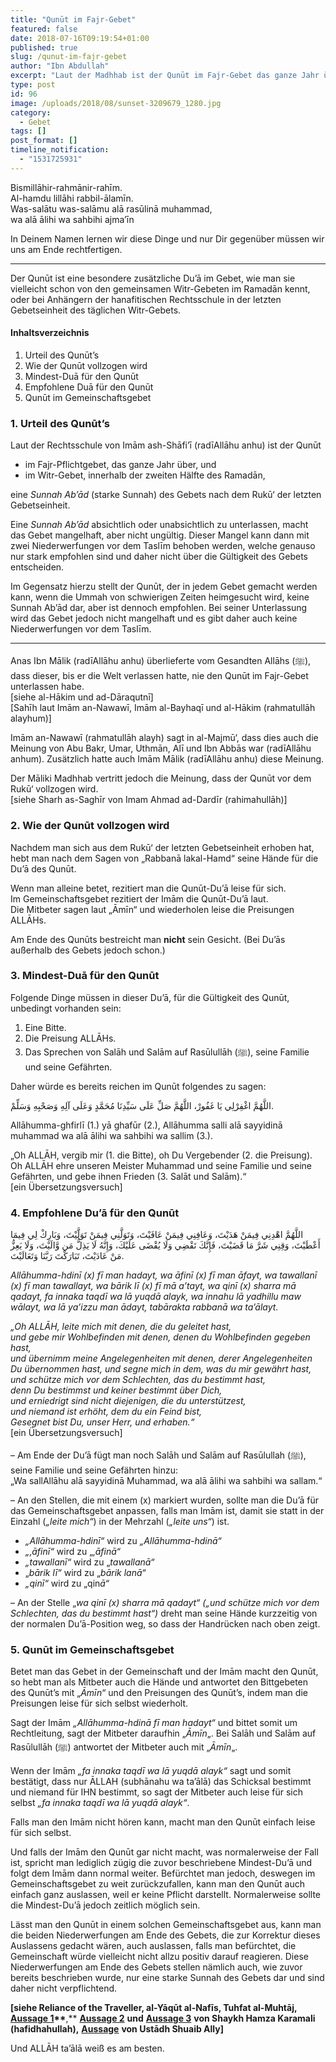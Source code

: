 ```yaml
---
title: "Qunūt im Fajr-Gebet"
featured: false
date: 2018-07-16T09:19:54+01:00
published: true
slug: /qunut-im-fajr-gebet
author: "Ibn Abdullah"
excerpt: "Laut der Madhhab ist der Qunūt im Fajr-Gebet das ganze Jahr über eine wichtige Sunnah des Gebets."
type: post
id: 96
image: /uploads/2018/08/sunset-3209679_1280.jpg
category:
  - Gebet
tags: []
post_format: []
timeline_notification:
  - "1531725931"
---
```


Bismillāhir-rahmānir-rahīm.  
Al-hamdu lillāhi rabbil-ālamīn.  
Was-salātu was-salāmu alā rasūlinā muhammad,  
wa alā ālihi wa sahbihi ajma’īn

In Deinem Namen lernen wir diese Dinge und nur Dir gegenüber müssen wir uns am Ende rechtfertigen.

---

Der Qunūt ist eine besondere zusätzliche Du’ā im Gebet, wie man sie vielleicht schon von den gemeinsamen Witr-Gebeten im Ramadān kennt, oder bei Anhängern der hanafitischen Rechtsschule in der letzten Gebetseinheit des täglichen Witr-Gebets.

#### Inhaltsverzeichnis

1. Urteil des Qunūt’s
2. Wie der Qunūt vollzogen wird
3. Mindest-Duā für den Qunūt
4. Empfohlene Duā für den Qunūt
5. Qunūt im Gemeinschaftsgebet

### 1. Urteil des Qunūt’s

Laut der Rechtsschule von Imām ash-Shāfi’ī (radīAllāhu anhu) ist der Qunūt

- im Fajr-Pflichtgebet, das ganze Jahr über, und
- im Witr-Gebet, innerhalb der zweiten Hälfte des Ramadān,

eine _Sunnah Ab’ād_ (starke Sunnah) des Gebets nach dem Rukū‘ der letzten Gebetseinheit.

Eine _Sunnah Ab’ād_ absichtlich oder unabsichtlich zu unterlassen, macht das Gebet mangelhaft, aber nicht ungültig. Dieser Mangel kann dann mit zwei Niederwerfungen vor dem Taslīm behoben werden, welche genauso nur stark empfohlen sind und daher nicht über die Gültigkeit des Gebets entscheiden.

Im Gegensatz hierzu stellt der Qunūt, der in jedem Gebet gemacht werden kann, wenn die Ummah von schwierigen Zeiten heimgesucht wird, keine Sunnah Ab’ād dar, aber ist dennoch empfohlen. Bei seiner Unterlassung wird das Gebet jedoch nicht mangelhaft und es gibt daher auch keine Niederwerfungen vor dem Taslīm.

---

Anas Ibn Mālik (radīAllāhu anhu) überlieferte vom Gesandten Allāhs (ﷺ), dass dieser, bis er die Welt verlassen hatte, nie den Qunūt im Fajr-Gebet unterlassen habe.  
\[siehe al-Hākim und ad-Dāraqutnī\]  
\[Sahīh laut Imām an-Nawawī, Imām al-Bayhaqī und al-Hākim (rahmatullāh alayhum)\]

Imām an-Nawawī (rahmatullāh alayh) sagt in al-Majmū‘, dass dies auch die Meinung von Abu Bakr, Umar, Uthmān, Alī und Ibn Abbās war (radīAllāhu anhum). Zusätzlich hatte auch Imām Mālik (radīAllāhu anhu) diese Meinung.

Der Māliki Madhhab vertritt jedoch die Meinung, dass der Qunūt vor dem Rukū‘ vollzogen wird.  
\[siehe Sharh as-Saghīr von Imam Ahmad ad-Dardīr (rahimahullāh)\]

### 2. Wie der Qunūt vollzogen wird

Nachdem man sich aus dem Rukū‘ der letzten Gebetseinheit erhoben hat, hebt man nach dem Sagen von „Rabbanā lakal-Hamd“ seine Hände für die Du’ā des Qunūt.

Wenn man alleine betet, rezitiert man die Qunūt-Du’ā leise für sich.  
Im Gemeinschaftsgebet rezitiert der Imām die Qunūt-Du’ā laut.  
Die Mitbeter sagen laut „Āmīn“ und wiederholen leise die Preisungen ALLĀHs.

Am Ende des Qunūts bestreicht man **nicht** sein Gesicht. (Bei Du’ās außerhalb des Gebets jedoch schon.)

### 3. Mindest-Duā für den Qunūt

Folgende Dinge müssen in dieser Du’ā, für die Gültigkeit des Qunūt, unbedingt vorhanden sein:

1. Eine Bitte.
2. Die Preisung ALLĀHs.
3. Das Sprechen von Salāh und Salām auf Rasūlullāh (ﷺ), seine Familie und seine Gefährten.

Daher würde es bereits reichen im Qunūt folgendes zu sagen:

اللَّهُمَّ اغْفِرْلِي يَا غَفُورْ، اللَّهُمَّ صَلِّ عَلَى سَيِّدِنَا مُحَمَّدٍ وَعَلَى آلِهِ وَصَحْبِهِ وَسَلِّمْ.

Allāhumma-ghfirlī (1.) yā ghafūr (2.), Allāhumma salli alā sayyidinā muhammad wa alā ālihi wa sahbihi wa sallim (3.).

„Oh ALLĀH, vergib mir (1. die Bitte), oh Du Vergebender (2. die Preisung). Oh ALLĀH ehre unseren Meister Muhammad und seine Familie und seine Gefährten, und gebe ihnen Frieden (3. Salāt und Salām).“  
\[ein Übersetzungsversuch\]

### 4. Empfohlene Du’ā für den Qunūt

اللَّهُمَّ اهْدِنِي فِيمَنْ هَدَيْتَ، وَعَافِنِي فِيمَنْ عَافَيْتَ، وَتَوَلَّنِي فِيمَنْ تَوَلَّيْتَ، وَبَارِكْ لِي فِيمَا أَعْطَيْتَ، وَقِنِي شَرَّ مَا قَضَيْتَ، فَإِنَّكَ تَقْضِي وَلَا يُقْضَى عَلَيْكَ، وَإِنَّهُ لَا يَذِلُّ مَن وَّالَيْتَ، وَلَا يَعِزُّ مَنْ عَادَيْتَ، تَبَارَكْتَ رَبَّنَا وَتَعَالَيْتَ.

_Allāhumma-hdinī (x) fī man hadayt, wa āfinī (x) fī man āfayt, wa tawallanī (x) fī man tawallayt, wa bārik lī (x) fī mā a’tayt, wa qinī (x) sharra mā qadayt, fa innaka taqdī wa lā yuqdā alayk, wa innahu lā yadhillu maw wālayt, wa lā ya’izzu man ādayt, tabārakta rabbanā wa ta’ālayt._

_„Oh ALLĀH, leite mich mit denen, die du geleitet hast,_  
_und gebe mir Wohlbefinden mit denen, denen du Wohlbefinden gegeben hast,_  
_und übernimm meine Angelegenheiten mit denen, derer Angelegenheiten Du übernommen hast, und segne mich in dem, was du mir gewährt hast,_  
_und schütze mich vor dem Schlechten, das du bestimmt hast,_  
_denn Du bestimmst und keiner bestimmt über Dich,_  
_und erniedrigt sind nicht diejenigen, die du unterstützest,_  
_und niemand ist erhöht, dem du ein Feind bist,_  
_Gesegnet bist Du, unser Herr, und erhaben.“_  
\[ein Übersetzungsversuch\]

– Am Ende der Du’ā fügt man noch Salāh und Salām auf Rasūlullah (ﷺ), seine Familie und seine Gefährten hinzu:  
„Wa sallAllāhu alā sayyidinā Muhammad, wa alā ālihi wa sahbihi wa sallam.“

– An den Stellen, die mit einem (x) markiert wurden, sollte man die Du’ā für das Gemeinschaftsgebet anpassen, falls man Imām ist, damit sie statt in der Einzahl (_„leite mich“_) in der Mehrzahl (_„leite uns“_) ist.

- _„Allāhumma-hdinī“_ wird zu _„Allāhumma-hdinā“_
- _„‚āfinī“_ wird zu „_‚āfinā“_
- _„tawallanī“_ wird zu „_tawallanā“_
- „_bārik lī“_ wird zu „_bārik lanā“_
- _„qinī“_ wird zu „qin*ā“*

– An der Stelle „_wa qinī (x) sharra mā qadayt“ („und schütze mich vor dem Schlechten, das du bestimmt hast“)_ dreht man seine Hände kurzzeitig von der normalen Du’ā-Position weg, so dass der Handrücken nach oben zeigt.

### 5. Qunūt im Gemeinschaftsgebet

Betet man das Gebet in der Gemeinschaft und der Imām macht den Qunūt, so hebt man als Mitbeter auch die Hände und antwortet den Bittgebeten des Qunūt’s mit „_Āmīn_“ und den Preisungen des Qunūt’s, indem man die Preisungen leise für sich selbst wiederholt.

Sagt der Imām _„Allāhumma-hdinā fī man hadayt“_ und bittet somit um Rechtleitung, sagt der Mitbeter daraufhin „_Āmīn_„. Bei Salāh und Salām auf Rasūlullāh (ﷺ) antwortet der Mitbeter auch mit „_Āmīn_„.

Wenn der Imām _„fa innaka taqdī wa lā yuqdā alayk“_ sagt und somit bestätigt, dass nur ĀLLAH (subhānahu wa ta’ālā) das Schicksal bestimmt und niemand für IHN bestimmt, so sagt der Mitbeter auch leise für sich selbst _„fa innaka taqdī wa lā yuqdā alayk“_.

Falls man den Imām nicht hören kann, macht man den Qunūt einfach leise für sich selbst.

Und falls der Imām den Qunūt gar nicht macht, was normalerweise der Fall ist, spricht man lediglich zügig die zuvor beschriebene Mindest-Du’ā und folgt dem Imām dann normal weiter. Befürchtet man jedoch, deswegen im Gemeinschaftsgebet zu weit zurückzufallen, kann man den Qunūt auch einfach ganz auslassen, weil er keine Pflicht darstellt. Normalerweise sollte die Mindest-Du’ā jedoch zeitlich möglich sein.

Lässt man den Qunūt in einem solchen Gemeinschaftsgebet aus, kann man die beiden Niederwerfungen am Ende des Gebets, die zur Korrektur dieses Auslassens gedacht wären, auch auslassen, falls man befürchtet, die Gemeinschaft würde vielleicht nicht allzu positiv darauf reagieren. Diese Niederwerfungen am Ende des Gebets stellen nämlich auch, wie zuvor bereits beschrieben wurde, nur eine starke Sunnah des Gebets dar und sind daher nicht verpflichtend.

**\[siehe Reliance of the Traveller, al-Yāqūt al-Nafīs, Tuhfat al-Muhtāj,** **[Aussage 1](https://islamqa.org/shafii/qibla-shafii/34095)\*\***,\*\* **[Aussage 2](http://islamqa.org/shafii/qibla-shafii/33717)** **und** **[Aussage 3](https://islamqa.org/shafii/qibla-shafii/33664)** **von Shaykh Hamza Karamali (hafidhahullah),** **[Aussage](http://seekershub.org/ans-blog/2015/05/19/what-is-the-basis-of-reciting-the-qunut-in-the-fajr-prayer-according-to-the-shafii-school/)** **von Ustādh Shuaib Ally\]**

Und ALLĀH ta’ālā weiß es am besten.
